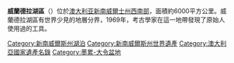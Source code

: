 {{unreferenced|time=2012-4-2}}
{{NoteTA
|G1=Country
}} 
{{Infobox World Heritage Site
|site_img =1(1_of_5).jpg
|site_img_capt = 
|site_img_width = 350
|zh_name = 威蘭德拉湖區
|en_name = Willandra Lakes Region
|fr_name = Région des lacs Willandra
| country = {{AUS}}
|Region = 亚洲和太平洋地区
|area = 2,400km²
|criterion_n = (iii) (viii)
|rg_year = 1981年
|ex_rg_year =
|iucn = 
|remarks = 
|org_url = http://whc.unesco.org/pg.cfm?cid=31&id_site=167
|map_img = 
|map_img_width = 
}}
'''威蘭德拉湖區'''（{{lang-en|Willandra Lakes Region}}）位於[[澳大利亚|澳大利亚]][[新南威爾士州|新南威爾士州]][[西南部|西南部]]，面積約6000平方公里。威蘭德拉湖區有世界少見的地層分界，1969年，考古學家在這一地帶發現了原始人使用過的工具。


{{澳大利亚世界遗产}}
{{Authority control}}

[[Category:新南威爾斯州湖泊|Category:新南威爾斯州湖泊]]
[[Category:新南威爾斯州世界遺產|Category:新南威爾斯州世界遺產]]
[[Category:澳大利亞國家遺產名錄|Category:澳大利亞國家遺產名錄]]
[[Category:墨累-大令盆地|Category:墨累-大令盆地]]